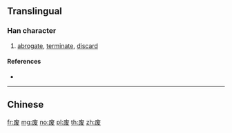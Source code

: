 {{also|廢|廃}}
==Translingual==
{{Han simplified forms|廢|廃|废}}
===Han character===
{{Han char|rn=53|rad=广|as=05|sn=8|four=|canj=IIVE|ids=⿸广发}}

# [[abrogate]], [[terminate]], [[discard]]

====References====
* {{Han ref|kx=0345.081|hdz=20880.030|uh=5E9F|ud=24223}}

----

==Chinese==
{{zh-see|廢}}

[[fr:废]]
[[mg:废]]
[[no:废]]
[[pl:废]]
[[th:废]]
[[zh:废]]